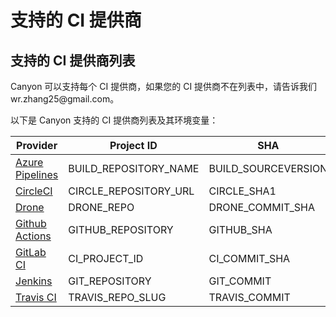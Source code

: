 # 支持的 CI 提供商

## 支持的 CI 提供商列表


<Callout type="info" emoji="ℹ️">
  Canyon 可以支持每个 CI 提供商，如果您的 CI 提供商不在列表中，请告诉我们 wr.zhang25@gmail.com。
</Callout>

以下是 Canyon 支持的 CI 提供商列表及其环境变量：

| Provider                                                       | Project ID | SHA | Branch |
| ------------------------------------------------------------ | -- | -- | -- |
| [Azure Pipelines](https://azure.microsoft.com/en-us/services/devops/pipelines/) | BUILD_REPOSITORY_NAME | BUILD_SOURCEVERSION | BUILD_SOURCEBRANCH |
| [CircleCI](https://circleci.com/)                            | CIRCLE_REPOSITORY_URL | CIRCLE_SHA1 | CIRCLE_BRANCH |
| [Drone](https://drone.io/)                                   | DRONE_REPO | DRONE_COMMIT_SHA | DRONE_BRANCH |
| [Github Actions](https://github.com/features/actions)        | GITHUB_REPOSITORY | GITHUB_SHA | GITHUB_REF |
| [GitLab CI](https://about.gitlab.com/gitlab-ci/)             | CI_PROJECT_ID | CI_COMMIT_SHA | CI_COMMIT_BRANCH |
| [Jenkins](https://jenkins.io/)                               | GIT_REPOSITORY | GIT_COMMIT | GIT_BRANCH |
| [Travis CI](https://travis-ci.org/)                          | TRAVIS_REPO_SLUG | TRAVIS_COMMIT | TRAVIS_BRANCH |
